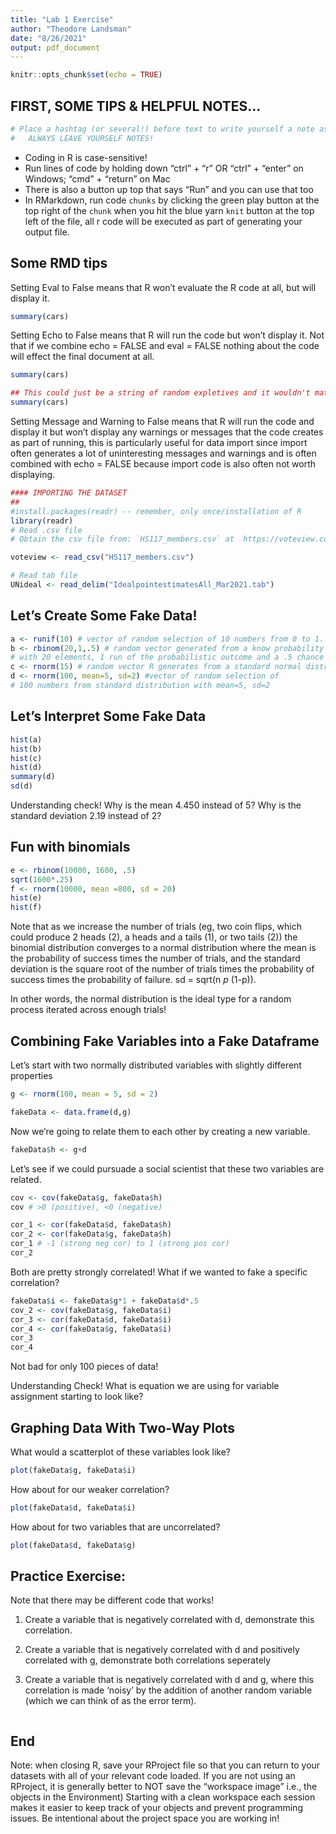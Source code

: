 ```yaml
---
title: "Lab 1 Exercise"
author: "Theodore Landsman"
date: "8/26/2021"
output: pdf_document
---
```


```r
knitr::opts_chunk$set(echo = TRUE)
```

## FIRST, SOME TIPS & HELPFUL NOTES...


```r
# Place a hashtag (or several!) before text to write yourself a note as I'm doing here
#   ALWAYS LEAVE YOURSELF NOTES! 
```
- Coding in R is case-sensitive!
- Run lines of code by holding down "ctrl" + "r" OR "ctrl" + "enter" on Windows; "cmd" + "return" on Mac
- There is also a button up top that says "Run" and you can use that too
- In RMarkdown, run code `chunks` by clicking the green play button at the top right of the `chunk` when you hit the blue yarn `knit` button at the top left of the file, all r code will be executed as part of generating your output file. 

## Some RMD tips

Setting Eval to False means that R won't evaluate the R code at all, but will display it. 
```r
summary(cars)
```

Setting Echo to False means that R will run the code but won't display it. Not that if we combine echo = FALSE and eval = FALSE nothing about the code will effect the final document at all. 
```r
summary(cars)
```

```r
## This could just be a string of random expletives and it wouldn't matter. 
summary(cars)
```

Setting Message and Warning to False means that R will run the code and display it but won't display any warnings or messages that the code creates as part of running, this is particularly useful for data import since import often generates a lot of uninteresting messages and warnings and is often combined with echo = FALSE because import code is also often not worth displaying. 
```r

#### IMPORTING THE DATASET
##
#install.packages(readr) -- remember, only once/installation of R
library(readr)
# Read .csv file
# Obtain the csv file from: `HS117_members.csv` at  https://voteview.com/data

voteview <- read_csv("HS117_members.csv")

# Read tab file
UNideal <- read_delim("IdealpointestimatesAll_Mar2021.tab")
```


## Let's Create Some Fake Data!

```r
a <- runif(10) # vector of random selection of 10 numbers from 0 to 1. 
b <- rbinom(20,1,.5) # random vector generated from a know probability of success (1) or failure (0), in this case
# with 20 elements, 1 run of the probabilistic outcome and a .5 chance of success, basically a coin flip. 
c <- rnorm(15) # random vector R generates from a standard normal distribution (mean=0, sd=1)
d <- rnorm(100, mean=5, sd=2) #vector of random selection of
# 100 numbers from standard distribution with mean=5, sd=2
```

## Let's Interpret Some Fake Data
```r
hist(a)
hist(b)
hist(c)
hist(d)
summary(d)
sd(d) 
```

Understanding check! Why is the mean 4.450 instead of 5? Why is the standard deviation 2.19 instead of 2? 

## Fun with binomials
```r
e <- rbinom(10000, 1600, .5)
sqrt(1600*.25)
f <- rnorm(10000, mean =800, sd = 20)
hist(e)
hist(f)
```

Note that as we increase the number of trials (eg, two coin flips, which could produce 2 heads (2), a heads and a tails (1), or two tails (2)) the binomial distribution converges to a normal distribution where the mean is the probability of success times the number of trials, and the standard deviation is the square root of the number of trials times the probability of success times the probability of failure. sd = sqrt(n *p * (1-p)). 

In other words, the normal distribution is the ideal type for a random process iterated across enough trials!

## Combining Fake Variables into a Fake Dataframe

Let's start with two normally distributed variables with slightly different properties
```r
g <- rnorm(100, mean = 5, sd = 2)

fakeData <- data.frame(d,g)
```

Now we're going to relate them to each other by creating a new variable.

```r
fakeData$h <- g+d
```

Let's see if we could pursuade a social scientist that these two variables are related. 

```r
cov <- cov(fakeData$g, fakeData$h)
cov # >0 (positive), <0 (negative)

cor_1 <- cor(fakeData$d, fakeData$h)
cor_2 <- cor(fakeData$g, fakeData$h)
cor_1 # -1 (strong neg cor) to 1 (strong pos cor) 
cor_2
```

Both are pretty strongly correlated! What if we wanted to fake a specific correlation? 

```r
fakeData$i <- fakeData$g*1 + fakeData$d*.5
cov_2 <- cov(fakeData$g, fakeData$i)
cor_3 <- cor(fakeData$d, fakeData$i)
cor_4 <- cor(fakeData$g, fakeData$i)
cor_3
cor_4
```

Not bad for only 100 pieces of data! 

Understanding Check! What is equation we are using for variable assignment starting to look like?

## Graphing Data With Two-Way Plots

What would a scatterplot of these variables look like? 

```r
plot(fakeData$g, fakeData$i)
```

How about for our weaker correlation?

```r
plot(fakeData$d, fakeData$i)
```

How about for two variables that are uncorrelated? 
```r
plot(fakeData$d, fakeData$g)
```

## Practice Exercise:


Note that there may be different code that works!

 1) Create a variable that is negatively correlated with d, demonstrate this correlation. 

 2) Create a variable that is negatively correlated with d and positively correlated with g, demonstrate both correlations seperately
 
 3) Create a variable that is negatively correlated with d and g, where this correlation is made 'noisy' by the addition of another random variable (which we can think of as the error term).
 
```r
```

## End
Note: when closing R, save your RProject file so that you can return to your datasets with all of your relevant code loaded. If you are not using an RProject, it is generally better to NOT save the "workspace image" i.e., the objects in the Environment) Starting with a clean workspace each session makes it easier to keep track of your objects and prevent programming issues. Be intentional about the project space you are working in!

 
